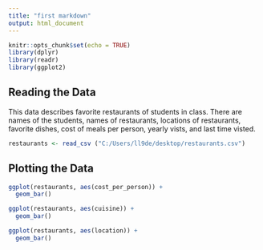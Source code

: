 ---
title: "first markdown"
output: html_document
---

```{r setup, include=FALSE}
knitr::opts_chunk$set(echo = TRUE)
library(dplyr)
library(readr)
library(ggplot2)
```

## Reading the Data


This data describes favorite restaurants of students in class. There are names of the students, names of restaurants, locations of restaurants, favorite dishes, cost of meals per person, yearly vists, and last time visted.
 
```{r}
restaurants <- read_csv ("C:/Users/ll9de/desktop/restaurants.csv")

```
 
 
 
## Plotting the Data

```{r}
ggplot(restaurants, aes(cost_per_person)) +
  geom_bar()

ggplot(restaurants, aes(cuisine)) +
  geom_bar()

ggplot(restaurants, aes(location)) +
  geom_bar()
```